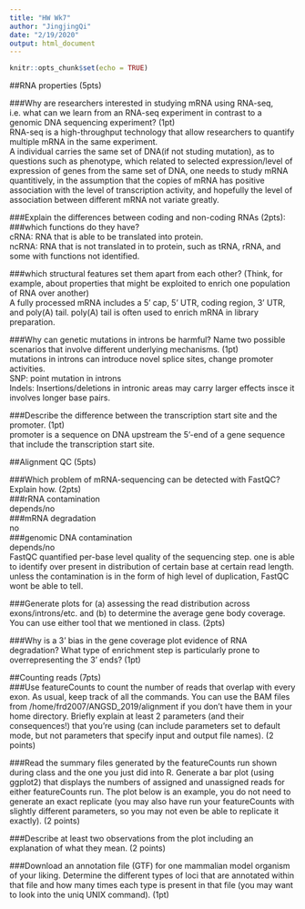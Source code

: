 ```yaml
---
title: "HW Wk7"
author: "JingjingQi"
date: "2/19/2020"
output: html_document
---
```


```r
knitr::opts_chunk$set(echo = TRUE)
```

##RNA properties (5pts)  

###Why are researchers interested in studying mRNA using RNA-seq, i.e. what can we learn from an RNA-seq experiment in contrast to a genomic DNA sequencing experiment? (1pt)  
RNA-seq is a high-throughput technology that allow researchers to quantify multiple mRNA in the same experiment.  
A individual carries the same set of DNA(if not studing mutation), as to questions such as phenotype, which related to selected expression/level of expression of genes from the same set of DNA, one needs to study mRNA quantitively, in the assumption that the copies of mRNA has positive association with the level of transcription activity, and hopefully the level of association between different mRNA not variate greatly.  

###Explain the differences between coding and non-coding RNAs (2pts):  
###which functions do they have?  
cRNA: RNA that is able to be translated into protein.  
ncRNA: RNA that is not translated in to protein, such as tRNA, rRNA, and some with functions not identified.  

###which structural features set them apart from each other? (Think, for example, about properties that might be exploited to enrich one population of RNA over another)  
A fully processed mRNA includes a 5' cap, 5' UTR, coding region, 3' UTR, and poly(A) tail. poly(A) tail is often used to enrich mRNA in library preparation.    

###Why can genetic mutations in introns be harmful? Name two possible scenarios that involve different underlying mechanisms. (1pt)  
mutations in introns can introduce novel splice sites, change promoter activities.  
SNP: point mutation in introns    
Indels: Insertions/deletions in intronic areas may carry larger effects insce it involves longer base pairs.  

###Describe the difference between the transcription start site and the promoter. (1pt)  
promoter is a sequence on DNA upstream the 5'-end of a gene sequence that include the transcription start site.  

##Alignment QC (5pts)  

###Which problem of mRNA-sequencing can be detected with FastQC? Explain how. (2pts)  
###rRNA contamination  
depends/no  
###mRNA degradation  
no  
###genomic DNA contamination  
depends/no  
FastQC quantified per-base level quality of the sequencing step. one is able to identify over present in distribution of certain base at certain read length. unless the contamination is in the form of high level of duplication, FastQC wont be able to tell.  

###Generate plots for (a) assessing the read distribution across exons/introns/etc. and (b) to determine the average gene body coverage. You can use either tool that we mentioned in class. (2pts)  

###Why is a 3’ bias in the gene coverage plot evidence of RNA degradation? What type of enrichment step is particularly prone to overrepresenting the 3’ ends? (1pt)  

##Counting reads (7pts)  
###Use featureCounts to count the number of reads that overlap with every exon. As usual, keep track of all the commands. You can use the BAM files from /home/frd2007/ANGSD_2019/alignment if you don’t have them in your home directory. Briefly explain at least 2 parameters (and their consequences!) that you’re using (can include parameters set to default mode, but not parameters that specify input and output file names). (2 points)  

###Read the summary files generated by the featureCounts run shown during class and the one you just did into R. Generate a bar plot (using ggplot2) that displays the numbers of assigned and unassigned reads for either featureCounts run. The plot below is an example, you do not need to generate an exact replicate (you may also have run your featureCounts with slightly different parameters, so you may not even be able to replicate it exactly). (2 points)  

###Describe at least two observations from the plot including an explanation of what they mean. (2 points)  

###Download an annotation file (GTF) for one mammalian model organism of your liking. Determine the different types of loci that are annotated within that file and how many times each type is present in that file (you may want to look into the uniq UNIX command). (1pt)  
